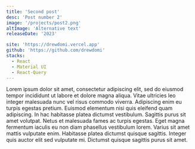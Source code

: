 ```yaml
---
title: 'Second post'
desc: 'Post number 2'
image: '/projects/post2.png'
altImage: 'Alternative text'
releaseDate: '2023'

site: 'https://drewdomi.vercel.app'
github: 'https://github.com/drewdomi'
stacks: 
  - React
  - Material UI
  - React-Query
---
```


Lorem ipsum dolor sit amet, consectetur adipiscing elit, sed do eiusmod tempor incididunt ut labore et dolore magna aliqua. Vitae ultricies leo integer malesuada nunc vel risus commodo viverra. Adipiscing enim eu turpis egestas pretium. Euismod elementum nisi quis eleifend quam adipiscing. In hac habitasse platea dictumst vestibulum. Sagittis purus sit amet volutpat. Netus et malesuada fames ac turpis egestas. Eget magna fermentum iaculis eu non diam phasellus vestibulum lorem. Varius sit amet mattis vulputate enim. Habitasse platea dictumst quisque sagittis. Integer quis auctor elit sed vulputate mi. Dictumst quisque sagittis purus sit amet.
